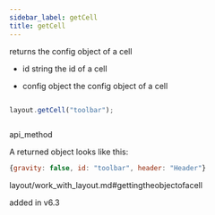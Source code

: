 ```yaml
---
sidebar_label: getCell
title: getCell
---
```



          


<Short>
 returns the config object of a cell



</Short>



- id	string		the id of a cell



- config		object		the config object of a cell


~~~js

layout.getCell("toolbar");



~~~
 api_method

<Descr>

A returned object looks like this:
~~~js
{gravity: false, id: "toolbar", header: "Header"}
~~~


</Descr>


 layout/work_with_layout.md#gettingtheobjectofacell


added in v6.3


